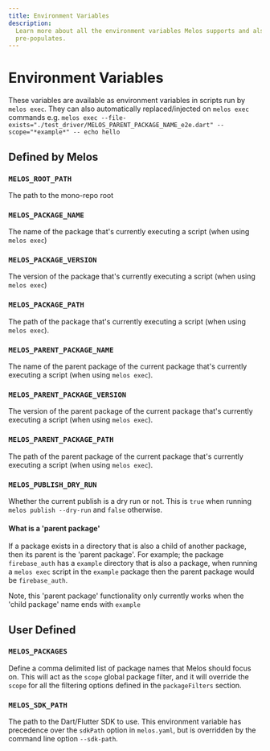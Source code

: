 ```yaml
---
title: Environment Variables
description:
  Learn more about all the environment variables Melos supports and also
  pre-populates.
---
```


# Environment Variables

These variables are available as environment variables in scripts run by
`melos exec`. They can also automatically replaced/injected on `melos exec`
commands e.g.
`melos exec --file-exists="./test_driver/MELOS_PARENT_PACKAGE_NAME_e2e.dart" --scope="*example*" -- echo hello`

## Defined by Melos

### `MELOS_ROOT_PATH`

The path to the mono-repo root

### `MELOS_PACKAGE_NAME`

The name of the package that's currently executing a script (when using
`melos exec`)

### `MELOS_PACKAGE_VERSION`

The version of the package that's currently executing a script (when using
`melos exec`)

### `MELOS_PACKAGE_PATH`

The path of the package that's currently executing a script (when using
`melos exec`).

### `MELOS_PARENT_PACKAGE_NAME`

The name of the parent package of the current package that's currently executing
a script (when using `melos exec`).

### `MELOS_PARENT_PACKAGE_VERSION`

The version of the parent package of the current package that's currently
executing a script (when using `melos exec`).

### `MELOS_PARENT_PACKAGE_PATH`

The path of the parent package of the current package that's currently executing
a script (when using `melos exec`).

### `MELOS_PUBLISH_DRY_RUN`

Whether the current publish is a dry run or not. This is `true` when running
`melos publish --dry-run` and `false` otherwise.

#### What is a 'parent package'

If a package exists in a directory that is also a child of another package, then
its parent is the 'parent package'. For example; the package `firebase_auth` has
a `example` directory that is also a package, when running a `melos exec` script
in the `example` package then the parent package would be `firebase_auth`.

Note, this 'parent package' functionality only currently works when the 'child
package' name ends with `example`

## User Defined

### `MELOS_PACKAGES`

Define a comma delimited list of package names that Melos should focus on. This
will act as the `scope` global package filter, and it will override the `scope`
for all the filtering options defined in the `packageFilters` section.

### `MELOS_SDK_PATH`

The path to the Dart/Flutter SDK to use. This environment variable has
precedence over the `sdkPath` option in `melos.yaml`, but is overridden by the
command line option `--sdk-path`.
